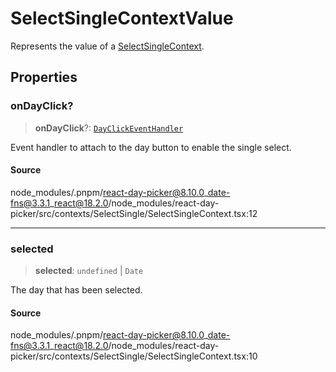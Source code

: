 # SelectSingleContextValue

Represents the value of a [SelectSingleContext](/docs/api/main/variables/SelectSingleContext.md).

## Properties

<a id="ondayclick" name="ondayclick"></a>

### onDayClick?

> **onDayClick**?: [`DayClickEventHandler`](/docs/api/main/type-aliases/DayClickEventHandler.md)

Event handler to attach to the day button to enable the single select.

#### Source

node\_modules/.pnpm/react-day-picker@8.10.0\_date-fns@3.3.1\_react@18.2.0/node\_modules/react-day-picker/src/contexts/SelectSingle/SelectSingleContext.tsx:12

***

<a id="selected" name="selected"></a>

### selected

> **selected**: `undefined` \| `Date`

The day that has been selected.

#### Source

node\_modules/.pnpm/react-day-picker@8.10.0\_date-fns@3.3.1\_react@18.2.0/node\_modules/react-day-picker/src/contexts/SelectSingle/SelectSingleContext.tsx:10
